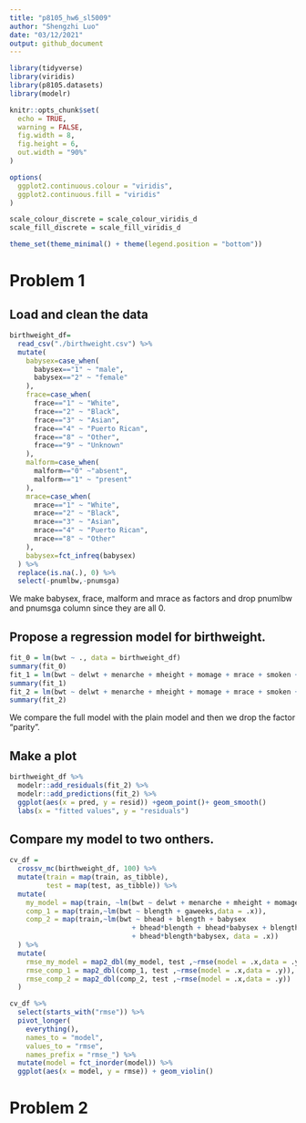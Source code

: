 ```yaml
---
title: "p8105_hw6_sl5009"
author: "Shengzhi Luo"
date: "03/12/2021"
output: github_document
---
```


```r
library(tidyverse)
library(viridis)
library(p8105.datasets)
library(modelr)

knitr::opts_chunk$set(
  echo = TRUE,
  warning = FALSE,
  fig.width = 8,
  fig.height = 6,
  out.width = "90%"
)

options(
  ggplot2.continuous.colour = "viridis",
  ggplot2.continuous.fill = "viridis"
)

scale_colour_discrete = scale_colour_viridis_d
scale_fill_discrete = scale_fill_viridis_d

theme_set(theme_minimal() + theme(legend.position = "bottom"))
```

# Problem 1

## Load and clean the data

```r
birthweight_df=
  read_csv("./birthweight.csv") %>% 
  mutate(
    babysex=case_when(
      babysex=="1" ~ "male",
      babysex=="2" ~ "female"
    ),
    frace=case_when(
      frace=="1" ~ "White",
      frace=="2" ~ "Black",
      frace=="3" ~ "Asian",
      frace=="4" ~ "Puerto Rican",
      frace=="8" ~ "Other",
      frace=="9" ~ "Unknown"
    ),
    malform=case_when(
      malform=="0" ~"absent",
      malform=="1" ~ "present"
    ),
    mrace=case_when(
      mrace=="1" ~ "White",
      mrace=="2" ~ "Black",
      mrace=="3" ~ "Asian",
      mrace=="4" ~ "Puerto Rican",
      mrace=="8" ~ "Other"
    ),
    babysex=fct_infreq(babysex)
  ) %>% 
  replace(is.na(.), 0) %>% 
  select(-pnumlbw,-pnumsga)

```

We make babysex, frace, malform and mrace as factors and drop pnumlbw and pnumsga column since they are all 0.

## Propose a regression model for birthweight.

```r
fit_0 = lm(bwt ~ ., data = birthweight_df)
summary(fit_0)
fit_1 = lm(bwt ~ delwt + menarche + mheight + momage + mrace + smoken + wtgain + parity, data = birthweight_df)
summary(fit_1)
fit_2 = lm(bwt ~ delwt + menarche + mheight + momage + mrace + smoken + wtgain, data = birthweight_df)
summary(fit_2)
```

We compare the full model with the plain model and then we drop the factor "parity".

## Make a plot

```r
birthweight_df %>% 
  modelr::add_residuals(fit_2) %>% 
  modelr::add_predictions(fit_2) %>% 
  ggplot(aes(x = pred, y = resid)) +geom_point()+ geom_smooth()
  labs(x = "fitted values", y = "residuals")
```


## Compare my model to two onthers.

```r
cv_df = 
  crossv_mc(birthweight_df, 100) %>% 
  mutate(train = map(train, as_tibble),
         test = map(test, as_tibble)) %>% 
  mutate(
    my_model = map(train, ~lm(bwt ~ delwt + menarche + mheight + momage + mrace + smoken + wtgain, data = .x)),
    comp_1 = map(train,~lm(bwt ~ blength + gaweeks,data = .x)),
    comp_2 = map(train,~lm(bwt ~ bhead + blength + babysex 
                              + bhead*blength + bhead*babysex + blength*babysex 
                              + bhead*blength*babysex, data = .x))
  ) %>% 
  mutate(
    rmse_my_model = map2_dbl(my_model, test ,~rmse(model = .x,data = .y)),
    rmse_comp_1 = map2_dbl(comp_1, test ,~rmse(model = .x,data = .y)),
    rmse_comp_2 = map2_dbl(comp_2, test ,~rmse(model = .x,data = .y))
  )
```

```r
cv_df %>% 
  select(starts_with("rmse")) %>% 
  pivot_longer(
    everything(),
    names_to = "model", 
    values_to = "rmse",
    names_prefix = "rmse_") %>% 
  mutate(model = fct_inorder(model)) %>% 
  ggplot(aes(x = model, y = rmse)) + geom_violin()
```


# Problem 2
